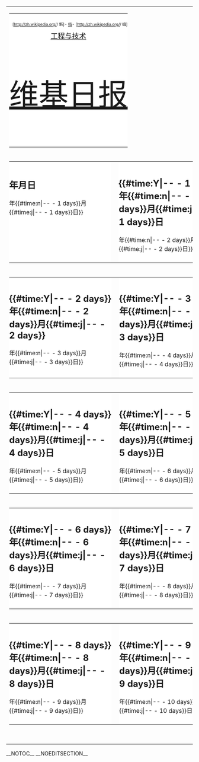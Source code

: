 <div class='instapaper_body'>
{| style="width: 960px;"
|-
|<!-- 顶栏开始 -->
{| style="width: 100%; table-layout: fixed;"
|-
| style="background-color: #fff; text-align: center; padding: 10px 0; width: 100%;" |
<div  style="float:right; text-align: right; font-size: 66%;"><span class="plainlinks">
[http://zh.wikipedia.org/{{int:conversionname}}/{{urlencode:Portal:维基日报}} 新]-
[http://zh.wikipedia.org/wiki/维基百科:维基日报/存档 档]-
[http://zh.wikipedia.org/{{int:conversionname}}/{{urlencode:Wikipedia:维基日报}} 编]<br/>
</span>
</div>
<div style="margin-bottom: 2em; font-size: 120%;">[[Portal:维基日报/工程与技术|工程与技术]]</div>
<div  style="margin-top: .2em; font-size: 500%;">[[Portal:维基日报|维基日报]]</div>
|}
<!-- 顶栏结束 -->
|-
|<!-- 正文开始 -->
{| style="width: 100%; table-layout: fixed;"
|-
| style="background-color: #fff; text-align: left; padding: 10px 0; width: 50%; vertical-align: top;" |
=={{CURRENTYEAR}}年{{CURRENTMONTH}}月{{CURRENTDAY}}日==
{{维基日报/工程与技术/{{#time:Y|{{CURRENTYEAR}}-{{CURRENTMONTH}}-{{CURRENTDAY}} - 1 days}}年{{#time:n|{{CURRENTYEAR}}-{{CURRENTMONTH}}-{{CURRENTDAY}} - 1 days}}月{{#time:j|{{CURRENTYEAR}}-{{CURRENTMONTH}}-{{CURRENTDAY}} - 1 days}}日}}
|  
| style="background-color: #fff; text-align: left; padding: 10px 0; width:50%; vertical-align: top;" |
=={{#time:Y|{{CURRENTYEAR}}-{{CURRENTMONTH}}-{{CURRENTDAY}} - 1 days}}年{{#time:n|{{CURRENTYEAR}}-{{CURRENTMONTH}}-{{CURRENTDAY}} - 1 days}}月{{#time:j|{{CURRENTYEAR}}-{{CURRENTMONTH}}-{{CURRENTDAY}} - 1 days}}日==
{{维基日报/工程与技术/{{#time:Y|{{CURRENTYEAR}}-{{CURRENTMONTH}}-{{CURRENTDAY}} - 2 days}}年{{#time:n|{{CURRENTYEAR}}-{{CURRENTMONTH}}-{{CURRENTDAY}} - 2 days}}月{{#time:j|{{CURRENTYEAR}}-{{CURRENTMONTH}}-{{CURRENTDAY}} - 2 days}}日}}
|}
|-
|
{| style="width: 100%; table-layout: fixed;"
|-
| style="background-color: #fff; text-align: left; padding: 10px 0; width: 50%; vertical-align: top;" |
=={{#time:Y|{{CURRENTYEAR}}-{{CURRENTMONTH}}-{{CURRENTDAY}} - 2 days}}年{{#time:n|{{CURRENTYEAR}}-{{CURRENTMONTH}}-{{CURRENTDAY}} - 2 days}}月{{#time:j|{{CURRENTYEAR}}-{{CURRENTMONTH}}-{{CURRENTDAY}} - 2 days}}==
{{维基日报/工程与技术/{{#time:Y|{{CURRENTYEAR}}-{{CURRENTMONTH}}-{{CURRENTDAY}} - 3 days}}年{{#time:n|{{CURRENTYEAR}}-{{CURRENTMONTH}}-{{CURRENTDAY}} - 3 days}}月{{#time:j|{{CURRENTYEAR}}-{{CURRENTMONTH}}-{{CURRENTDAY}} - 3 days}}日}}
|  
| style="background-color: #fff; text-align: left; padding: 10px 0; width:50%; vertical-align: top;" |
=={{#time:Y|{{CURRENTYEAR}}-{{CURRENTMONTH}}-{{CURRENTDAY}} - 3 days}}年{{#time:n|{{CURRENTYEAR}}-{{CURRENTMONTH}}-{{CURRENTDAY}} - 3 days}}月{{#time:j|{{CURRENTYEAR}}-{{CURRENTMONTH}}-{{CURRENTDAY}} - 3 days}}日==
{{维基日报/工程与技术/{{#time:Y|{{CURRENTYEAR}}-{{CURRENTMONTH}}-{{CURRENTDAY}} - 4 days}}年{{#time:n|{{CURRENTYEAR}}-{{CURRENTMONTH}}-{{CURRENTDAY}} - 4 days}}月{{#time:j|{{CURRENTYEAR}}-{{CURRENTMONTH}}-{{CURRENTDAY}} - 4 days}}日}}
|}
|-
|
{| style="width: 100%; table-layout: fixed;"
|-
| style="background-color: #fff; text-align: left; padding: 10px 0; width: 50%; vertical-align: top;" |
=={{#time:Y|{{CURRENTYEAR}}-{{CURRENTMONTH}}-{{CURRENTDAY}} - 4 days}}年{{#time:n|{{CURRENTYEAR}}-{{CURRENTMONTH}}-{{CURRENTDAY}} - 4 days}}月{{#time:j|{{CURRENTYEAR}}-{{CURRENTMONTH}}-{{CURRENTDAY}} - 4 days}}日==
{{维基日报/工程与技术/{{#time:Y|{{CURRENTYEAR}}-{{CURRENTMONTH}}-{{CURRENTDAY}} - 5 days}}年{{#time:n|{{CURRENTYEAR}}-{{CURRENTMONTH}}-{{CURRENTDAY}} - 5 days}}月{{#time:j|{{CURRENTYEAR}}-{{CURRENTMONTH}}-{{CURRENTDAY}} - 5 days}}日}}
|  
| style="background-color: #fff; text-align: left; padding: 10px 0; width:50%; vertical-align: top;" |
=={{#time:Y|{{CURRENTYEAR}}-{{CURRENTMONTH}}-{{CURRENTDAY}} - 5 days}}年{{#time:n|{{CURRENTYEAR}}-{{CURRENTMONTH}}-{{CURRENTDAY}} - 5 days}}月{{#time:j|{{CURRENTYEAR}}-{{CURRENTMONTH}}-{{CURRENTDAY}} - 5 days}}日==
{{维基日报/工程与技术/{{#time:Y|{{CURRENTYEAR}}-{{CURRENTMONTH}}-{{CURRENTDAY}} - 6 days}}年{{#time:n|{{CURRENTYEAR}}-{{CURRENTMONTH}}-{{CURRENTDAY}} - 6 days}}月{{#time:j|{{CURRENTYEAR}}-{{CURRENTMONTH}}-{{CURRENTDAY}} - 6 days}}日}}
|}
|-
|
{| style="width: 100%; table-layout: fixed;"
|-
| style="background-color: #fff; text-align: left; padding: 10px 0; width: 50%; vertical-align: top;" |
=={{#time:Y|{{CURRENTYEAR}}-{{CURRENTMONTH}}-{{CURRENTDAY}} - 6 days}}年{{#time:n|{{CURRENTYEAR}}-{{CURRENTMONTH}}-{{CURRENTDAY}} - 6 days}}月{{#time:j|{{CURRENTYEAR}}-{{CURRENTMONTH}}-{{CURRENTDAY}} - 6 days}}日==
{{维基日报/工程与技术/{{#time:Y|{{CURRENTYEAR}}-{{CURRENTMONTH}}-{{CURRENTDAY}} - 7 days}}年{{#time:n|{{CURRENTYEAR}}-{{CURRENTMONTH}}-{{CURRENTDAY}} - 7 days}}月{{#time:j|{{CURRENTYEAR}}-{{CURRENTMONTH}}-{{CURRENTDAY}} - 7 days}}日}}
|  
| style="background-color: #fff; text-align: left; padding: 10px 0; width:50%; vertical-align: top;" |
=={{#time:Y|{{CURRENTYEAR}}-{{CURRENTMONTH}}-{{CURRENTDAY}} - 7 days}}年{{#time:n|{{CURRENTYEAR}}-{{CURRENTMONTH}}-{{CURRENTDAY}} - 7 days}}月{{#time:j|{{CURRENTYEAR}}-{{CURRENTMONTH}}-{{CURRENTDAY}} - 7 days}}日==
{{维基日报/工程与技术/{{#time:Y|{{CURRENTYEAR}}-{{CURRENTMONTH}}-{{CURRENTDAY}} - 8 days}}年{{#time:n|{{CURRENTYEAR}}-{{CURRENTMONTH}}-{{CURRENTDAY}} - 8 days}}月{{#time:j|{{CURRENTYEAR}}-{{CURRENTMONTH}}-{{CURRENTDAY}} - 8 days}}日}}
|}
|-
|
{| style="width: 100%; table-layout: fixed;"
|-
| style="background-color: #fff; text-align: left; padding: 10px 0; width: 50%; vertical-align: top;" |
=={{#time:Y|{{CURRENTYEAR}}-{{CURRENTMONTH}}-{{CURRENTDAY}} - 8 days}}年{{#time:n|{{CURRENTYEAR}}-{{CURRENTMONTH}}-{{CURRENTDAY}} - 8 days}}月{{#time:j|{{CURRENTYEAR}}-{{CURRENTMONTH}}-{{CURRENTDAY}} - 8 days}}日==
{{维基日报/工程与技术/{{#time:Y|{{CURRENTYEAR}}-{{CURRENTMONTH}}-{{CURRENTDAY}} - 9 days}}年{{#time:n|{{CURRENTYEAR}}-{{CURRENTMONTH}}-{{CURRENTDAY}} - 9 days}}月{{#time:j|{{CURRENTYEAR}}-{{CURRENTMONTH}}-{{CURRENTDAY}} - 9 days}}日}}
|  
| style="background-color: #fff; text-align: left; padding: 10px 0; width:50%; vertical-align: top;" |
=={{#time:Y|{{CURRENTYEAR}}-{{CURRENTMONTH}}-{{CURRENTDAY}} - 9 days}}年{{#time:n|{{CURRENTYEAR}}-{{CURRENTMONTH}}-{{CURRENTDAY}} - 9 days}}月{{#time:j|{{CURRENTYEAR}}-{{CURRENTMONTH}}-{{CURRENTDAY}} - 9 days}}日==
{{维基日报/工程与技术/{{#time:Y|{{CURRENTYEAR}}-{{CURRENTMONTH}}-{{CURRENTDAY}} - 10 days}}年{{#time:n|{{CURRENTYEAR}}-{{CURRENTMONTH}}-{{CURRENTDAY}} - 10 days}}月{{#time:j|{{CURRENTYEAR}}-{{CURRENTMONTH}}-{{CURRENTDAY}} - 10 days}}日}}
|}
<!-- 正文结束 -->
|-
| <div style="width: 600px; margin: -0.8em;"> </div> <!-- 撑开过窄的页面 -->
|}
</div>
__NOTOC__ __NOEDITSECTION__